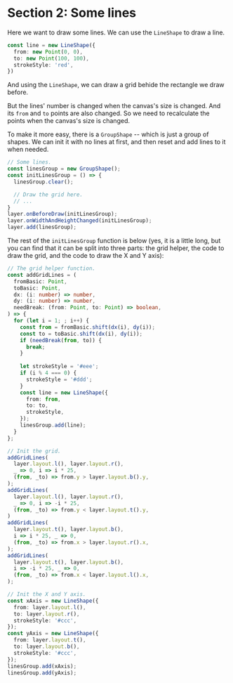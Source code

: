 # Section 2: Some lines

Here we want to draw some lines.  We can use the `LineShape` to draw a line.

```ts
const line = new LineShape({
  from: new Point(0, 0),
  to: new Point(100, 100),
  strokeStyle: 'red',
})
```

And using the `LineShape`, we can draw a grid behide the rectangle we draw
before.

But the lines' number is changed when the canvas's size is changed.  And its
`from` and `to` points are also changed.  So we need to recalculate the points
when the canvas's size is changed.

To make it more easy, there is a `GroupShape` -- which is just a group of
shapes.  We can init it with no lines at first, and then reset and add lines to
it when needed.

```ts
// Some lines.
const linesGroup = new GroupShape();
const initLinesGroup = () => {
  linesGroup.clear();

  // Draw the grid here.
  // ...
}
layer.onBeforeDraw(initLinesGroup);
layer.onWidthAndHeightChanged(initLinesGroup);
layer.add(linesGroup);
```

The rest of the `initLinesGroup` function is below (yes, it is a little long,
but you can find that it can be split into three parts: the grid helper, the
code to draw the grid, and the code to draw the X and Y axis):

```ts
// The grid helper function.
const addGridLines = (
  fromBasic: Point,
  toBasic: Point,
  dx: (i: number) => number,
  dy: (i: number) => number,
  needBreak: (from: Point, to: Point) => boolean,
) => {
  for (let i = 1; ; i++) {
    const from = fromBasic.shift(dx(i), dy(i));
    const to = toBasic.shift(dx(i), dy(i));
    if (needBreak(from, to)) {
      break;
    }
    
    let strokeStyle = '#eee';
    if (i % 4 === 0) {
      strokeStyle = '#ddd';
    }
    const line = new LineShape({
      from: from,
      to: to,
      strokeStyle,
    });
    linesGroup.add(line);
  }
};

// Init the grid.
addGridLines(
  layer.layout.l(), layer.layout.r(),
  _ => 0, i => i * 25,
  (from, _to) => from.y > layer.layout.b().y,
);
addGridLines(
  layer.layout.l(), layer.layout.r(),
  _ => 0, i => -i * 25,
  (from, _to) => from.y < layer.layout.t().y,
)
addGridLines(
  layer.layout.t(), layer.layout.b(),
  i => i * 25, _ => 0,
  (from, _to) => from.x > layer.layout.r().x,
);
addGridLines(
  layer.layout.t(), layer.layout.b(),
  i => -i * 25, _ => 0,
  (from, _to) => from.x < layer.layout.l().x,
);

// Init the X and Y axis.
const xAxis = new LineShape({
  from: layer.layout.l(),
  to: layer.layout.r(),
  strokeStyle: '#ccc',
});
const yAxis = new LineShape({
  from: layer.layout.t(),
  to: layer.layout.b(),
  strokeStyle: '#ccc',
});
linesGroup.add(xAxis);
linesGroup.add(yAxis);
```
